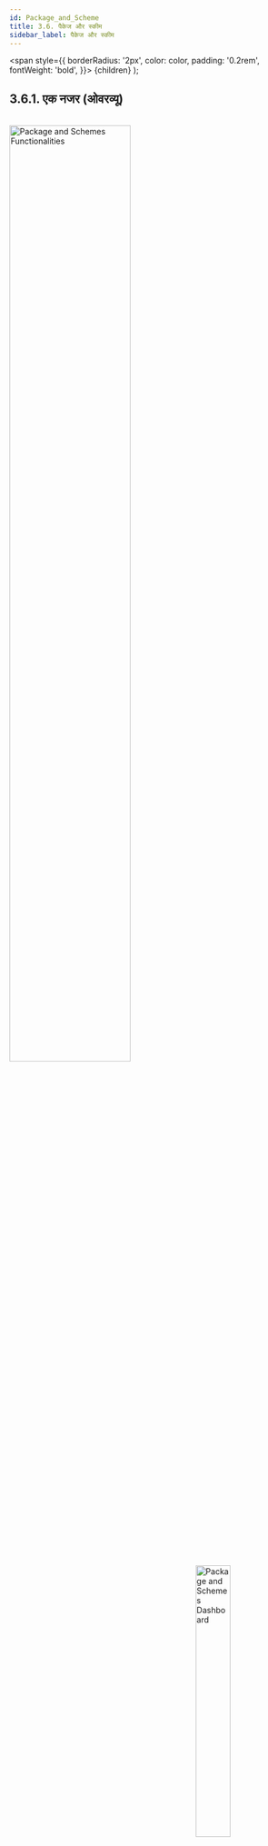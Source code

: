 ```yaml
---
id: Package_and_Scheme
title: 3.6. पैकेज और स्कीम
sidebar_label: पैकेज और स्कीम
---
```


  <span
    style={{
      borderRadius: '2px',
      color: color,
      padding: '0.2rem',
      fontWeight: 'bold',
    }}>
    {children}
  </span>
);

## 3.6.1. एक नजर (ओवरव्यू)

<br clear="right"/>
<img align="left" src={useBaseUrl("img/scrnshts/3.6.1_1_PckAndSchmTabs.svg")} alt="Package and Schemes Functionalities" width="65%"/>
<img align="right" src={useBaseUrl("img/scrnshts/3.6.1_2_ScrShotPckAndSchm.png")} alt="Package and Schemes Dashboard" width="35%"/>

<br clear="both"/>

 
## 3.6.2. पैकेज एक्टिविटी
**फंक्शनलिटी**
* पैकेज एक्टिविटी सेक्शन ग्राहक को असाइन किए गए पैकेज को बदलने का इंटरफेस है।
* बदलाव कई क्रमिक अप्रूवल के बाद होता है, जिसका विवरण संबंधित एजेंट को प्राप्त होता है। 
* प्रत्येक प्लांट के पैकेज चेंज का विवरण तैयार हो जाता है।

**मुख्य-मुख्य यूज़र**
<table>
  <tr>
    <th>पदनाम</th>
    <th>मुख्य प्रयोजन</th>
    <th>उपयोग के उदाहरण</th>
  </tr>
  <tr>
    <td>टेक्निशन</td>
    <td>पैकेज बदलने के ग्राहक के अनुरोध को पूरा करना</td>
    <td>कनेक्शन को अपग्रेड/डाउनग्रेड करने की जरूरत वाले ग्राहकों की सूची रिव्यू करना</td>
  </tr>
  <tr>
    <td>सीएसए</td>
    <td>पैकेज बदलने का अनुरोध दर्ज करना और देखना</td>
    <td>स्मार्ट फोन का उपयोग न करने वाले ग्राहक की ओर से पैकेज बदलने का अनुरोध दर्ज करना</td>
  </tr>
  <tr>
    <td>समूह प्रभारी</td>
    <td>प्राप्त अनुरोध देखना और उन्हें फील्ड कर्मचारियों को असाइन करना</td>
    <td>फील्ड एजेंट को सूचित करना कि ग्राहकों के साथ फॉलोअप करना उनकी जिम्मेदारी है।</td>
  </tr>
  <tr>
    <td>राज्य प्रभारी</td>
    <td>राज्य के सभी प्लांट के अनुरोध देखना</td>
    <td>देखना कि किन-किन प्लांट पर पैकेज बदलने के कितने अनुरोध लंबित (पेंडिंग) हैं</td>
  </tr>
</table>


**पेज के डिटेल**

| अनुरोध | प्रक्रिया में | समीक्षा | पूरे किए गए |
|---|---|---|---|
| पैकेज अनुरोध पर सूचना | सूची अनुरोधों पर काम किया जा रहा है | स्वीकृत अनुरोध का इंतजार कर रहे हैं | ऐतिहासिक पैकेज अनुरोधों का विवरण |


### 3.6.2.1. रिक्वेस्ट टैब


<br clear="right"/>
<img align="left" src={useBaseUrl("img/scrnshts/3.6.2.1_1_RequestTab.png")} alt="Package Activity Summary" width="45%"/>

 
1.  **सूचना आइकन** एक संयंत्र द्वारा संयंत्र पैकेज गतिविधि सारांश में पुनर्निर्देशित, अगले स्क्रीनशॉट में समझाया गया है
2.  **पैकेज गतिविधि जोड़ें** नीचे बताए गए पैकेज गतिविधि पेज पर रीडायरेक्ट करें
3.  **नेविगेशन बार** सक्रिय उपभोक्ता कॉलम और प्रतिबंधित उपभोक्ता कॉलम के बीच नेविगेट करने के लिए उपयोग किया जाता है
![Left Right Nav](/img/scrnshts/App_LeftRightNav.png)
4.  **पैकेज परिवर्तन अनुरोध टैब** जो नवीनतम पैकेज परिवर्तन अनुरोधों पर प्रासंगिक विवरण देता है

<br clear="both"/>
<br clear="right"/>
<img align="left" src={useBaseUrl("img/scrnshts/3.6.2.1_2_RequestTab.png")} alt="Package Activity Summary" width="45%"/>
<br></br><br></br>

**Tapping the information icon redirects to the Package Activity Summary**

1.  **फ़िल्टर बार** समय अंतराल का चयन करता है
2.  **प्लांट सूची** समय अंतराल में प्रतिबंधित और सक्रिय ग्राहकों की संख्या पर डेटा के साथ
3.  **कुल बार** तालिका में स्तंभ डेटा एकत्र करना

<br clear="both"/>
<br clear="right"/>
<img align="left" src={useBaseUrl("img/scrnshts/3.6.2.1_3_RequestTab.png")} alt="Package Activity Summary" width="45%"/>


![Data Entry](/img/scrnshts/App_DataEntry.png)
 
**पैकेज पैकेज गतिविधि आइकन टैप करने से पैकेज गतिविधि अनुरोध को पुनर्निर्देशित किया जाता है**

1.  **ड्रॉपडाउन सूची से प्लांट** का चयन करें
2.  **उपभोक्ता का चयन करें** जिसके लिए अनुरोध जोड़ा जा रहा है
3.  **विशेष सेवा के लिए** अनुरोध
4. **सबमिट बटन** अनुरोध को अंतिम रूप देता है और लॉग करता है

<br clear="both"/>

<!-- ![Package Activity Summary](./assets/3.63_PckActivity.png)

![Package Activity Request](./assets/3.64_PckActRequest.png) -->



### 3.6.2.2. इन प्रोसेस टैब


<br clear="right"/>
<img align="left" src={useBaseUrl("img/scrnshts/3.6.2.2_InProcessTab.png")} alt="In Process tab" width="45%"/>

1.  **सूचना आइकन** प्लांट-बाय-प्लांट पैकेज गतिविधि सारांश को पुनर्निर्देशित करता है
2.  **नेविगेशन बार** टैब के बीच स्विच करने के लिए
3.  **अनुरोध विवरण** अनुरोध पर प्रासंगिक विवरण प्रदान करता है, जिसमें इसके साथ काम करने वाले को सौंपा गया है

अनुरोध को नीचे दिए गए बटन का उपयोग करके अस्वीकृत, पुनः नियत या निष्पादित (संसाधित) किया जा सकता है

<br clear="both"/>

<!-- ![In Process tab](./assets/3.65_PckProcessTab.png)  -->

### 3.6.2.3. रिव्यू टैब


<br clear="right"/>
<img align="left" src={useBaseUrl("img/scrnshts/3.6.2.3_ReviewTab.png")} alt="Review tab" width="45%"/>

1.  **सूचना आइकन** प्लांट-बाय-प्लांट पैकेज गतिविधि सारांश को पुनर्निर्देशित करता है
2.  **नेविगेशन बार**, स्विचिंग टैब के लिए
3.  **अनुरोध विवरण** प्रक्रिया के प्रत्येक चरण को निष्पादित करने के लिए जिम्मेदार कर्मियों सहित, समीक्षा किए जाने वाले पूर्ण अनुरोध पर प्रासंगिक विवरण प्रदान करता है

टैपिंग कम्प्लीट रिक्वेस्ट को बंद कर देगा और इसे ऐतिहासिक डेटाबेस में जोड़ देगा, जबकि रिजेक्ट इसे फिर से खोल देता है और संबंधित कर्मियों को सूचित करता है।

<br clear="both"/>

<!-- ![Review tab](./assets/3.66_PckReviewTab.png) -->


### 3.6.2.4. कंप्लिटेड टैब

<br clear="right"/>
<img align="left" src={useBaseUrl("img/scrnshts/3.6.2.4_CompletedTab.png")} alt="Completed tab" width="45%"/>
<br></br><br></br>

1.  **सूचना आइकन** एक संयंत्र-दर-पौधे पैकेज गतिविधि सारांश पर पुनर्निर्देशित करता है
2.  **नेविगेशन बार** टैब स्विच करने के लिए
3.  **अनुरोध विवरण** प्रश्न में समयावधि में प्रत्येक ऐतिहासिक पूर्ण अनुरोध पर प्रासंगिक विवरण प्रदान करता है

<br clear="both"/>


<!-- ![Security Deposit Ledger tab](./assets/3.67_PckCompletedTab.png)  -->


## 3.6.3. स्कीम
**फंक्शनिलिटी**
* बिजली कनेक्शन के साथ बिजली के उपकरण देने की प्रमोशनल स्कीम में भाग ले रहे ग्राहकों की सूची
* नए ग्राहकों को स्कीम से जोड़ने का विकल्प (ऑप्शन)

**मुख्य-मुख्य यूज़र**
<table>
  <tr>
    <th>पदनाम</th>
    <th>मुख्य प्रयोजन</th>
    <th>उपयोग के उदाहरण</th>
  </tr>
  <tr>
    <td>सीएसए</td>
    <td>भाग लेने वाले ग्राहकों की सूची चेक करना</td>
    <td>किसी ग्राहक के अनुरोध करने पर उसे स्कीम में शामिल करना</td>
  </tr>
  <tr>
    <td>समूह प्रभारी</td>
    <td>सीएसए के समान</td>
    <td>चेक करना कि किन-किन ग्राहकों से स्कीम का पैसा आना बाकी है</td>
  </tr>
  <tr>
    <td>राज्य प्रभारी</td>
    <td>राज्य में चल रही स्कीमों का मूल्यांकन करना</td>
    <td>विभिन्न योजनाओं की लोकप्रियता का मूल्यांकन करना</td>
  </tr>
</table>


**पेज के डिटेल**

<br clear="right"/>
<img align="left" src={useBaseUrl("img/scrnshts/3.6.3_1_Schemes.png")} alt="Schemes" width="45%"/>
<br></br><br></br>

1.   **फ़िल्टर बार** संयंत्र, समय सीमा, योजना प्रकार और ग्राहक की स्थिति के अनुसार परिणाम देता है:
2.   **ग्राहकों की सूची** विभिन्न योजनाओं के लिए पंजीकृत, महत्वपूर्ण जानकारी और भुगतान की जाने वाली राशि के साथ

एक उपभोक्ता को टैप करके बुलाया जा सकता है

3.   **योजना जोड़ें** ग्राहकों को नामांकन के लिए एक पृष्ठ पर पुनर्निर्देशित करता है, जैसा कि अगले स्क्रीनशॉट में दिखाया गया है

<br clear="both"/>
<br clear="right"/>
<img align="left" src={useBaseUrl("img/scrnshts/3.6.3_2_Schemes.png")} alt="Schemes" width="45%"/>

![Data Entry](/img/scrnshts/App_DataEntry.png)

4.   **ग्राहक जोड़ें** जानकारी
5.   **सबमिट करें** ग्राहक के लिए स्कीम कोड जनरेट करने की जानकारी

<br clear="both"/>


<!-- ![Schemes](./assets/3.68_Schemes.png) -->


## 3.6.4. उत्पादों की सूची (प्रॉडक्ट इन्वेन्टरी)
**फंक्शनलिटी**
* ग्राहकों के लिए तैयार योजनाओं के अंतर्गत कंपनी के गोदाम में रखे सभी इलेक्ट्रिक सामान प्रदर्शित होते हैं। 

**मुख्य-मुख्य यूज़र**
<table>
  <tr>
    <th>पदनाम</th>
    <th>मुख्य प्रयोजन</th>
    <th>उपयोग के उदाहरण</th>
  </tr>
  <tr>
    <td>ऑपरेटर</td>
    <td>कंपनी के गोदाम में रखा सामान देखना</td>
    <td>ग्राहक की ओर से चेक करना कि कोई निश्चित सामान स्कीम के अंतर्गत उपलब्ध है या नहीं।</td>
  </tr>
  <tr>
    <td>टेक्निशन</td>
    <td>ऑपरेटर के समान</td>
    <td>ऑपरेटर के समान</td>
  </tr>
  <tr>
    <td>सीएसए</td>
    <td>ऑपरेटर के समान</td>
    <td>ऑपरेटर के समान</td>
  </tr>
  <tr>
    <td>समूह प्रभारी</td>
    <td>ऑपरेटर के समान</td>
    <td>जिस सामान की ज्यादा मांग हो उसे खरीदने का अनुरोध भेजना</td>
  </tr>
  <tr>
    <td>राज्य प्रभारी</td>
    <td>Same as Operator</td>
    <td>गोदाम में रखा सामान चेक कर तय करना कि क्या नई खरीद करना है।</td>
  </tr>
</table>



**पेज के डिटेल**

<br clear="right"/>
<img align="left" src={useBaseUrl("img/scrnshts/3.6.4_ProductInventory.png")} alt="Product Inventory" width="45%"/>
<br></br><br></br>

1.  **फ़िल्टर बार** राज्य और उत्पाद के प्रकार के चयन की अनुमति देता है
2.  **सूचना बार** उत्पाद सूची का अवलोकन देता है
3.  **उत्पाद सूची** वर्तमान में उपलब्ध संख्या और स्थान सहित इन्वेंट्री में प्रत्येक प्रकार के उत्पाद के बारे में जानकारी दिखाता है

<br clear="both"/>


<!-- ![Product Inventory](./assets/3.69_ProductInvetory.png) -->
